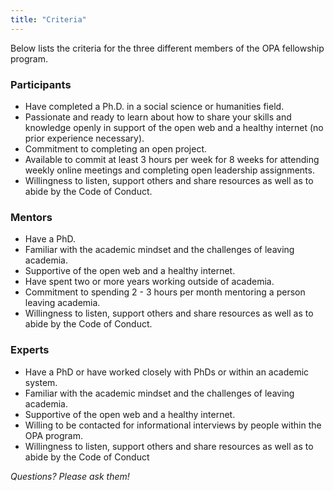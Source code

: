 ```yaml
---
title: "Criteria"
---
```

Below lists the criteria for the three different members of the OPA fellowship program.  


### Participants
- Have completed a Ph.D. in a social science or humanities field. 
- Passionate and ready to learn about how to share your skills and knowledge openly in support of the open web and a healthy internet (no prior experience necessary).
- Commitment to completing an open project. 
- Available to commit at least 3 hours per week for 8 weeks for attending weekly online meetings and completing open leadership assignments.
- Willingness to listen, support others and share resources as well as to abide by the Code of Conduct.  

### Mentors
- Have a PhD. 
- Familiar with the academic mindset and the challenges of leaving academia. 
- Supportive of the open web and a healthy internet.  
- Have spent two or more years working outside of academia. 
- Commitment to spending 2 - 3 hours per month mentoring a person leaving academia. 
- Willingness to listen, support others and share resources as well as to abide by the Code of Conduct.
 
### Experts 
- Have a PhD or have worked closely with PhDs or within an academic system. 
- Familiar with the academic mindset and the challenges of leaving academia. 
- Supportive of the open web and a healthy internet.
- Willing to be contacted for informational interviews by people within the OPA program. 
- Willingness to listen, support others and share resources as well as to abide by the Code of Conduct  

*Questions? Please ask them!* 

